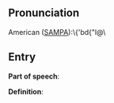 == Pronunciation ==

American ([[SAMPA]]):\{'bd{"l@\

== Entry ==

'''Part of speech''': 

'''Definition''':

{{stub}}